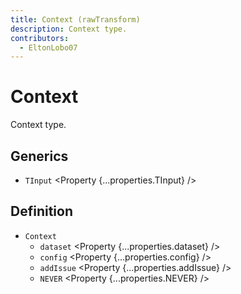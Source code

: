 ```yaml
---
title: Context (rawTransform)
description: Context type.
contributors:
  - EltonLobo07
---
```



# Context

Context type.

## Generics

- `TInput` <Property {...properties.TInput} />

## Definition

- `Context`
  - `dataset` <Property {...properties.dataset} />
  - `config` <Property {...properties.config} />
  - `addIssue` <Property {...properties.addIssue} />
  - `NEVER` <Property {...properties.NEVER} />
